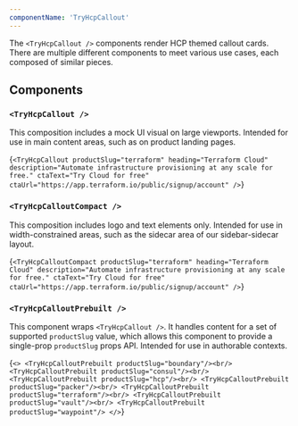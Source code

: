 ```yaml
---
componentName: 'TryHcpCallout'
---
```


The `<TryHcpCallout />` components render HCP themed callout cards. There are multiple different components to meet various use cases, each composed of similar pieces.

## Components

### `<TryHcpCallout />`

This composition includes a mock UI visual on large viewports. Intended for use in main content areas, such as on product landing pages.

<LiveComponent>{`
<TryHcpCallout
  productSlug="terraform"
	heading="Terraform Cloud"
	description="Automate infrastructure provisioning at any scale for free."
	ctaText="Try Cloud for free"
	ctaUrl="https://app.terraform.io/public/signup/account"
/>
`}</LiveComponent>

### `<TryHcpCalloutCompact />`

This composition includes logo and text elements only. Intended for use in width-constrained areas, such as the sidecar area of our sidebar-sidecar layout.

<LiveComponent>{`
<TryHcpCalloutCompact
  productSlug="terraform"
	heading="Terraform Cloud"
	description="Automate infrastructure provisioning at any scale for free."
	ctaText="Try Cloud for free"
	ctaUrl="https://app.terraform.io/public/signup/account"
/>
`}</LiveComponent>

### `<TryHcpCalloutPrebuilt />`

This component wraps `<TryHcpCallout />`. It handles content for a set of supported `productSlug` value, which allows this component to provide a single-prop `productSlug` props API. Intended for use in authorable contexts.

<LiveComponent>{`<>
  <TryHcpCalloutPrebuilt productSlug="boundary"/><br/>
  <TryHcpCalloutPrebuilt productSlug="consul"/><br/>
  <TryHcpCalloutPrebuilt productSlug="hcp"/><br/>
  <TryHcpCalloutPrebuilt productSlug="packer"/><br/>
  <TryHcpCalloutPrebuilt productSlug="terraform"/><br/>
  <TryHcpCalloutPrebuilt productSlug="vault"/><br/>
  <TryHcpCalloutPrebuilt productSlug="waypoint"/>
</>`}</LiveComponent>
